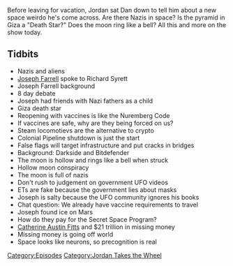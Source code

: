 {{DEFAULTSORT:
    #_EPISODE_0561:Jordan Takes The Wheel 6
}}{{Episode
    | title           = Jordan Takes The Wheel 6
    | caption         = Listen to this episode on [https://knowledgefight.libsyn.com/561-jordan-takes-the-wheel-6 Libsyn] [https://open.spotify.com/episode/2DWX2fdeTL10h5oKo3hG95 Spotify], Read the [[Transcript/561: Jordan Takes The Wheel 6|Unofficial Transcript]], View discussion on [https://reddit.com/nmrb0c Reddit]
    | episodeNumber   = 561
    | length          = 01:21:34
    | airDate         = May 26, 2021
    | episodeType     = [[:Category:Jordan Takes the Wheel|Jordan Takes the Wheel]]
    | appearance      = [[Joseph Farrell]], [[Richard Syrett]], [[Catherine Austin Fitts]]
    | previousEpisode = [[560: May 12-13, 2003]]
    | nextEpisode     = [[562: May 27, 2021]]
}}

{{Stub}}

Before leaving for vacation, Jordan sat Dan down to tell him about a new space weirdo he's come across. Are there Nazis in space? Is the pyramid in Giza a "Death Star?" Does the moon ring like a bell? All this and more on the show today.

==Tidbits==

*Nazis and aliens
*[[Joseph Farrell]] spoke to Richard Syrett
*Joseph Farrell background
*8 day debate
*Joseph had friends with Nazi fathers as a child
*Giza death star
*Reopening with vaccines is like the Nuremberg Code
*If vaccines are safe, why are they being forced on us?
*Steam locomotievs are the alternative to crypto
*Colonial Pipeline shutdown is just the start
*False flags will target infrastructure and put cracks in bridges
*Background: Darkside and Bitdefender
*The moon is hollow and rings like a bell when struck
*Hollow moon conspiracy
*The moon is full of nazis
*Don't rush to judgement on government UFO videos
*ETs are fake because the government lies about masks
*Joseph is salty because the UFO community ignores his books
*Chat question: We already have vaccine requirements to travel
*Joseph found ice on Mars
*How do they pay for the Secret Space Program?
*[[Catherine Austin Fitts]] and $21 trillion in missing money
*Missing money is going off world
*Space looks like neurons, so precognition is real

[[Category:Episodes]]
[[Category:Jordan Takes the Wheel]]
